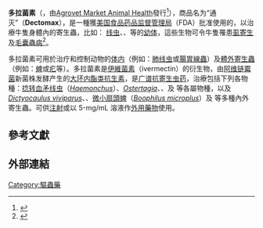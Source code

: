{{medical}}
{{NoteTA|G1=Drug}}
{{Drugbox
| verifiedrevid = 447193442
| IUPAC_name = (1<nowiki>'</nowiki>''R'',2''S'',4<nowiki>'</nowiki>''S'',5''S'',6''R'',8<nowiki>'</nowiki>''R'',10<nowiki>'</nowiki>''E'',12<nowiki>'</nowiki>''R'',13<nowiki>'</nowiki>''S'',14<nowiki>'</nowiki>''E'',20<nowiki>'</nowiki>''R'',21<nowiki>'</nowiki>''R'',24<nowiki>'</nowiki>''S'')-6-cyclohexyl-21',24'-dihydroxy-12'-<nowiki/>{[(2''R'',4''S'',5''S'',6''S'')-5-<nowiki/>{[(2''S'',4''S'',5''S'',6''S'')-5-hydroxy-4-methoxy-6-methyloxan-2-yl]oxy}-4-methoxy-6-methyloxan-2-yl]oxy}-5,11',13',22'-tetramethyl-5,6-dihydro-3',7',19'-trioxaspiro[pyran-2,6'-tetracyclo[15.6.1.1<sup>4,8</sup>.0<sup>20,24</sup>]pentacosane]-10',14',16',22'-tetraen-2'-one
| image = Doramectin.svg
| width = 300
| image2 = Doramectin2.png
| width2 = 250

<!--Clinical data-->
| tradename =
| Drugs.com = {{drugs.com|international|doramectin}}
| pregnancy_AU = <!-- A / B1 / B2 / B3 / C / D / X -->
| pregnancy_US = <!-- A / B            / C / D / X -->
| pregnancy_category =
| legal_AU = <!-- Unscheduled / S2 / S3 / S4 / S5 / S6 / S7 / S8 / S9 -->
| legal_CA = <!--             / Schedule I, II, III, IV, V, VI, VII, VIII -->
| legal_UK = <!-- GSL         / P       / POM / CD / Class A, B, C -->
| legal_US = <!-- OTC                   / Rx-only  / Schedule I, II, III, IV, V -->
| legal_status = Veterinary use only
| routes_of_administration = Injection, Topical and Oral

<!--Pharmacokinetic data-->
| bioavailability =
| protein_bound =
| metabolism =
| elimination_half-life =
| excretion =

<!--Identifiers-->
| CAS_number_Ref = {{cascite|correct|??}}
| CAS_number = 117704-25-3
| ATCvet = yes
| ATC_prefix = P54
| ATC_suffix = AA03
| PubChem = 9832750
| DrugBank_Ref = {{drugbankcite|correct|drugbank}}
| DrugBank =
| ChemSpiderID_Ref = {{chemspidercite|correct|chemspider}}
| ChemSpiderID = 8008478
| UNII_Ref = {{fdacite|correct|FDA}}
| UNII = KGD7A54H5P
| KEGG_Ref = {{keggcite|correct|kegg}}
| KEGG = D01129

<!--Chemical data-->
| C=50 | H=74 | O=14
| molecular_weight = 899.114
| StdInChI_Ref = {{stdinchicite|correct|chemspider}}
| StdInChI = 1S/C50H74O14/c1-27-13-12-16-34-26-57-47-42(51)30(4)21-37(50(34,47)54)48(53)60-36-22-35(63-49(25-36)20-19-29(3)45(64-49)33-14-10-9-11-15-33)18-17-28(2)44(27)61-41-24-39(56-8)46(32(6)59-41)62-40-23-38(55-7)43(52)31(5)58-40/h12-13,16-17,19-21,27,29,31-33,35-47,51-52,54H,9-11,14-15,18,22-26H2,1-8H3/b13-12+,28-17+,34-16+/t27-,29-,31-,32-,35+,36-,37-,38-,39-,40-,41-,42+,43-,44-,45-,46-,47+,49+,50+/m0/s1
| StdInChIKey_Ref = {{stdinchicite|correct|chemspider}}
| StdInChIKey = QLFZZSKTJWDQOS-YDBLARSUSA-N
}}

'''多拉菌素'''（{{lang|en|Doramectin}}，由[[Agrovet_Market_Animal_Health|Agrovet Market Animal Health]]發行<ref name="agrovetmarket">{{cite web |url=http://www.agrovetmarket.com/ViewCatalogUI.aspx?.language=2&.product=73 |work=Agrovet Market Animal Health |title=Doramec L.A. |accessdate=2010-01-14 |archive-date=2012-02-15 |archive-url=https://web.archive.org/web/20120215221401/http://www.agrovetmarket.com/ViewCatalogUI.aspx?.language=2&.product=73 |dead-url=no }}</ref>），商品名为“通灭”（'''Dectomax'''），是一種獲[[美国食品药品监督管理局|美国食品药品监督管理局]]（FDA）批准使用的{{tsl|en|veterinary drug|兽药}}，以治療牛隻身體內的寄生蟲，比如： [[线虫动物门|线虫]]、{{link-en|肺线虫|lungworm}}、{{link-en|眼丝虫|eyeworm}}等的[[幼体|幼体]]，這些生物可令牛隻罹患[[蝨亞目|虱寄生]]及[[毛囊蟲病|毛囊蟲病]]<ref>{{cite web |author=Pfizer Animal Health |url=http://www.pfizerah.com/product_overview.asp?drug=DT&country=US&Lang=EN&species=BF |deadurl=yes |archiveurl=https://web.archive.org/web/20090709060005/http://www.pfizerah.com/Product_Overview.aspx?drug=DT&country=US&lang=EN&species=BF |title=DECTOMAX Injectable |archivedate=2009-07-09 |access-date=2007-07-14 |language=en }}</ref>。

多拉菌素可用於治疗和控制动物的[[体内寄生虫|体内]]（例如：[[肺线虫|肺线虫]]或[[腸胃線蟲|腸胃線蟲]]）及[[體外寄生蟲|體外寄生蟲]]（例如：[[蜱|蜱]]或[[疕|疕]]等）。多拉菌素是[[伊維菌素|伊維菌素]]（ivermectin）的衍生物，由[[阿维链霉菌|阿维链霉菌]]新菌株发酵产生的[[大环内酯|大环内酯类]][[抗生素|抗生素]]，是[[广谱抗寄生虫药|广谱抗寄生虫药]]，治療包括下列各物種：[[捻转血矛线虫|捻转血矛线虫]]（''[[Haemonchus|Haemonchus]]''）、''[[Ostertagia|Ostertagia]]''、''{{tsl|en|Trichostrongylus|}}''、''{{tsl|en|Cooperia (nematode)|Cooperia|Cooperia}}''及''{{tsl|en|Oesophagostomum|}}'' 等各屬物種，以及''[[Dictyocaulus_viviparus|Dictyocaulus viviparus]]''、''{{tsl|en|Dermatobia hominis|}}''、[[微小扇頭蜱|微小扇頭蜱]]（''[[Boophilus_microplus|Boophilus microplus]]''）及 ''{{tsl|en|Psoroptes bovis|}}''等多種內外寄生蟲。可供[[注射|注射]]或以 5-mg/mL 溶液作[[外用藥物|外用藥物]]使用。

==參考文獻==
{{reflist|refs=
}}

==外部連結==
[[Category:驅蟲藥|Category:驅蟲藥]]